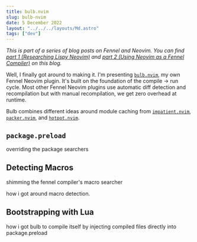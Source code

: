 ```yaml
---
title: bulb.nvim
slug: bulb-nvim
date: 5 December 2022
layout: "../../../layouts/Md.astro"
tags: ["dev"]
---
```


_This is part of a series of blog posts on Fennel and Neovim.
You can find [part 1 (Researching Lispy Neovim)](/blog/2022/lispy-neovim) and
[part 2 (Using Neovim as a Fennel Compiler)](/blog/2022/using-neovim-as-a-fennel-compiler/) on this blog._

Well, I finally got around to making it.
I'm presenting [`bulb.nvim`](https://github.com/ec965/bulb.nvim), my own
Fennel Neovim plugin.
It's built on the foundation of the compile -> run cycle.
Most other Fennel Neovim plugins use automatic diff detection and recompilation 
but with manual recompilation, we get zero overhead at runtime.

Bulb combines different ideas around module caching from [`impatient.nvim`](https://github.com/lewis6991/impatient.nvim), 
[`packer.nvim`](https://github.com/wbthomason/packer.nvim), and [`hotpot.nvim`](https://github.com/rktjmp/hotpot.nvim).

## `package.preload`

overriding the package searchers

## Detecting Macros

shimming the fennel compiler's macro searcher

how i got around macro detection.

## Bootstrapping with Lua

how i got bulb to compile itself by injecting compiled files directly into package.preload
